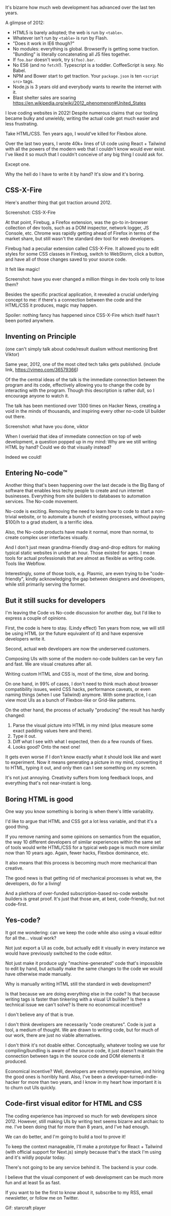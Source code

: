 It's bizarre how much web development has advanced over the last ten years.

A glimpse of 2012:
- HTML5 is barely adopted; the web is run by `<table>`.
- Whatever isn't run by `<table>` is run by Flash.
- "Does it work in IE6 though?"
- No modules: everything is global. Browserify is getting some traction. "Bundling" is literally concatenating all JS files together.
- If `foo.bar` doesn't work, try `$(foo).bar`.
- No ES6 (and no `fetch`!). Typescript is a toddler. CoffeeScript is sexy. No Babel.
- NPM and Bower start to get traction. Your `package.json` is ten `<script src>` tags.
- Node.js is 3 years old and everybody wants to rewrite the internet with it.
- Blast shelter sales are soaring https://en.wikipedia.org/wiki/2012_phenomenon#United_States

I love coding websites in 2022! Despite numerous claims that our tooling became bulky and unwieldy, writing the actual code got much easier and less frustrating.

Take HTML/CSS. Ten years ago, I would've killed for Flexbox alone.

Over the last two years, I wrote 40k+ lines of UI code using React + Tailwind with all the powers of the modern web that I couldn't know would ever exist. I've liked it so much that I couldn't conceive of any big thing I could ask for.

Except one.

Why the hell do I have to write it by hand? It's slow and it's boring.


## CSS-X-Fire

Here's another thing that got traction around 2012.

Screenshot: CSS-X-Fire

At that point, Firebug, a Firefox extension, was the go-to in-browser collection of dev tools, such as a DOM inspector, network logger, JS Console, etc. Chrome was rapidly getting ahead of Firefox in terms of the market share, but still wasn't the standard dev tool for web developers.

Firebug had a peculiar extension called CSS-X-Fire. It allowed you to edit styles for some CSS classes in Firebug, switch to WebStorm, click a button, and have all of those changes saved to your source code.

It felt like magic!

Screenshot: have you ever changed a million things in dev tools only to lose them?

Besides the specific practical application, it revealed a crucial underlying concept to me: if there's a connection between the code and the HTML/CSS it produces, magic may happen.

Spoiler: nothing fancy has happened since CSS-X-Fire which itself hasn't been ported anywhere.


## Inventing on Principle

(one can't simply talk about code/result dualism without mentioning Bret Viktor)

Same year, 2012, one of the most cited tech talks gets published. (include link, https://vimeo.com/36579366)

Of the the central ideas of the talk is the immediate connection between the program and its code, effectively allowing you to change the code by interacting with the program. Though this description is rather dull, so I encourage anyone to watch it.

The talk has been mentioned over 1300 times on Hacker News, creating a void in the minds of thousands, and inspiring every other no-code UI builder out there.

Screenshot: what have you done, viktor

When I overlaid that idea of immediate connection on top of web development, a question popped up in my mind: Why are we still writing HTML by hand? Could we do that visually instead?

Indeed we could!


## Entering No-code™️

Another thing that's been happening over the last decade is the Big Bang of software that enables less techy people to create and run internet businesses. Everything from site builders to databases to automation services. The No-code movement.

No-code is exciting. Removing the need to learn how to code to start a non-trivial website, or to automate a bunch of existing processes, without paying $100/h to a grad student, is a terrific idea.

Also, the No-code products have made it normal, more than normal, to create complex user interfaces visually.

And I don't just mean grandma-friendly drag-and-drop editors for making typical static websites in under an hour. Those existed for ages. I mean tools for actual professionals that are almost as flexible as writing code. Tools like Webflow.

Interestingly, some of those tools, e.g. Plasmic, are even trying to be "code-friendly", kindly acknowledging the gap between designers and developers, while still primarily serving the former.


## But it still sucks for developers

I'm leaving the Code vs No-code discussion for another day, but I'd like to express a couple of opinions.

First, the code is here to stay. (Lindy effect) Ten years from now, we will still be using HTML (or the future equivalent of it) and have expensive developers write it.

Second, actual web developers are now the underserved customers.

Composing UIs with some of the modern no-code builders can be very fun and fast. We are visual creatures after all.

Writing custom HTML and CSS is, most of the time, slow and boring.

On one hand, in 99% of cases, I don't need to think much about browser compatibility issues, weird CSS hacks, performance caveats, or even naming things (when I use Tailwind) anymore. With some practice, I can view most UIs as a bunch of Flexbox-like or Grid-like patterns.

On the other hand, the process of actually "producing" the result has hardly changed:
1. Parse the visual picture into HTML in my mind (plus measure some exact padding values here and there).
2. Type it out.
3. Diff what I see with what I expected, then do a few rounds of fixes.
4. Looks good? Onto the next one!

It gets even worse if I don't know exactly what it should look like and want to experiment. Now it means generating a picture in my mind, converting it to HTML, typing it out, and only then can I see something on my screen.

It's not just annoying. Creativity suffers from long feedback loops, and everything that's not near-instant is long.


## Boring HTML is good

One way you know something is boring is when there's little variability.

I'd like to argue that HTML and CSS got a lot less variable, and that it's a good thing.

If you remove naming and some opinions on semantics from the equation, the way 10 different developers of similar experiences within the same set of tools would write HTML/CSS for a typical web page is much more similar now than 10 years ago. Again, fewer hacks, Flexbox dominance, etc.

It also means that this process is becoming much more mechanical than creative.

The good news is that getting rid of mechanical processes is what we, the developers, do for a living!

And a plethora of over-funded subscription-based no-code website builders is great proof. It's just that those are, at best, code-friendly, but not code-first.


## Yes-code?

It got me wondering: can we keep the code while also using a visual editor for all the... visual work?

Not just export a UI as code, but actually edit it visually in every instance we would have previously switched to the code editor.

Not just make it produce ugly "machine-generated" code that's impossible to edit by hand, but actually make the same changes to the code we would have otherwise made manually.

Why is manually writing HTML still the standard in web development?

Is that because we are doing everything else in the code? Is that because writing tags is faster than tinkering with a visual UI builder? Is there a technical issue we can't solve? Is there no economical incentive?

I don't believe any of that is true.

I don't think developers are necessarily "code creatures". Code is just a tool, a medium of thought. We are drawn to writing code, but for much of our work, there are just no viable alternatives.

I don't think it's not doable either. Conceptually, whatever tooling we use for compiling/bundling is aware of the source code, it just doesn't maintain the connection between tags in the source code and DOM elements it produced.

Economical incentive? Well, developers are extremely expensive, and hiring the good ones is horribly hard. Also, I've been a developer-turned-indie-hacker for more than two years, and I know in my heart how important it is to churn out UIs quickly.


## Code-first visual editor for HTML and CSS

The coding experience has improved so much for web developers since 2012. However, still making UIs by writing text seems bizarre and archaic to me. I've been doing that for more than 8 years, and I've had enough.

We can do better, and I'm going to build a tool to prove it!

To keep the context manageable, I'll make a prototype for React + Tailwind (with official support for Next.js) simply because that's the stack I'm using and it's wildly popular today.

There's not going to be any service behind it. The backend is your code.

I believe that the visual component of web development can be much more fun and at least 5x as fast.

If you want to be the first to know about it, subscribe to my RSS, email newsletter, or follow me on Twitter.


Gif: starcraft player

